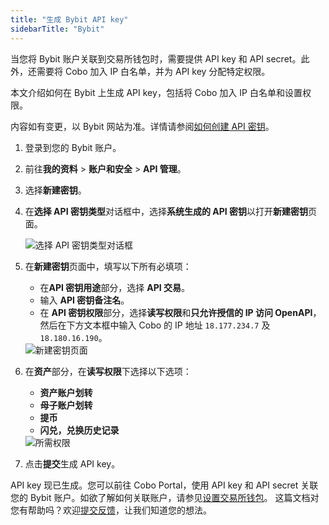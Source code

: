 ```yaml
---
title: "生成 Bybit API key"
sidebarTitle: "Bybit"
---
```


当您将 Bybit 账户关联到交易所钱包时，需要提供 API key 和 API secret。此外，还需要将 Cobo 加入 IP 白名单，并为 API key 分配特定权限。

本文介绍如何在 Bybit 上生成 API key，包括将 Cobo 加入 IP 白名单和设置权限。

<Note>内容如有变更，以 Bybit 网站为准。详情请参阅<a href="https://www.bybit.com/zh-MY/help-center/article/How-to-create-your-API-key">如何创建 API 密钥</a>。</Note>

1. 登录到您的 Bybit 账户。
2. 前往**我的资料** > **账户和安全** > **API 管理**。
3. 选择**新建密钥**。
4. 在**选择 API 密钥类型**对话框中，选择**系统生成的 API 密钥**以打开**新建密钥**页面。

    <img src="/cn/images/exchange-wallet/bybit_1.png" className="screenshot_modal" alt="选择 API 密钥类型对话框" />

5. 在**新建密钥**页面中，填写以下所有必填项：

    - 在**API 密钥用途**部分，选择 **API 交易**。
    - 输入 **API 密钥备注名**。
    - 在 **API 密钥权限**部分，选择**读写权限**和**只允许授信的 IP 访问 OpenAPI**，然后在下方文本框中输入 Cobo 的 IP 地址 `18.177.234.7` 及 `18.180.16.190`。
    <img src="/cn/images/exchange-wallet/bybit_2.png" className="screenshot_modal" alt="新建密钥页面" />

6. 在**资产**部分，在**读写权限**下选择以下选项：
    - **资产账户划转**
    - **母子账户划转**
    - **提币**
    - **闪兑，兑换历史记录**

    <img src="/cn/images/exchange-wallet/bybit_3.png" className="screenshot_modal" alt="所需权限" />

7. 点击**提交**生成 API key。

API key 现已生成。您可以前往 Cobo Portal，使用 API key 和 API secret 关联您的 Bybit 账户。如欲了解如何关联账户，请参见[设置交易所钱包](/cn/portal/exchange-wallets/set-up)。 
<Tip>这篇文档对您有帮助吗？欢迎[提交反馈](https://forms.zohopublic.com/cobo/form/DocumentFeedbackForm/formperma/QvLOhxJv1_JMsJ-1dleZ8Itb_7rzN-LtgvsDdxosoVI?referrername=manuals)，让我们知道您的想法。</Tip>